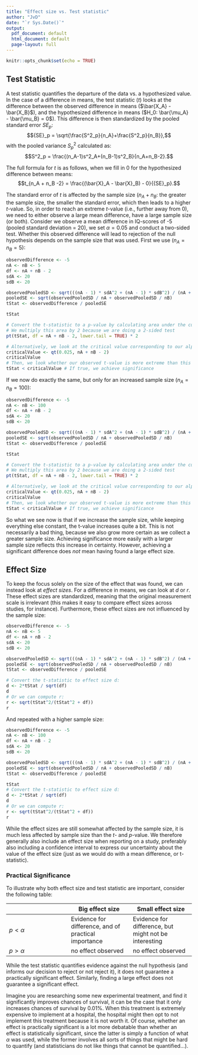 ```yaml
---
title: "Effect size vs. Test statistic"
author: "JvD"
date: "`r Sys.Date()`"
output:
  pdf_document: default
  html_document: default
  page-layout: full
---
```


```r
knitr::opts_chunk$set(echo = TRUE)
```

## Test Statistic

A test statistic quantifies the departure of the data vs. a hypothesized value. In the case of a difference in means, the test statistic ($t$) looks at the difference between the observed difference in means  ($\bar{X_A} - \bar{X_B}$), and the hypothesized difference in means  ($H_0: \bar{\mu_A} - \bar{\mu_B} = 0$). This difference is then standardized by the pooled standard error ${SE}_p$:
$${SE}_p = \sqrt{\frac{S^2_p}{n_A}+\frac{S^2_p}{n_B}},$$
with the pooled variance $S^2_p$ calculated as:
$$S^2_p = \frac{(n_A-1)s^2_A+(n_B-1)s^2_B}{n_A+n_B-2}.$$

The full formula for $t$ is as follows, when we fill in 0 for the hypothesized difference between means:
$$t_{n_A + n_B -2} = \frac{(\bar{X}_A - \bar{X}_B) - 0}{{SE}_p}.$$

The standard error of $t$ is affected by the sample size ($n_A + n_B$: the greater the sample size, the smaller the standard error, which then leads to a higher $t$-value. So, in order to reach an extreme $t$-value (i.e., further away from 0), we need to either observe a large mean difference, have a large sample size (or both). Consider we observe a mean difference in IQ-scores of -5 (pooled standard deviation = 20), we set $\alpha = 0.05$ and conduct a two-sided test. Whether this observed difference will lead to rejection of the null hypothesis depends on the sample size that was used. First we use ($n_A = n_B = 5$):


```r
observedDifference <- -5
nA <- nB <- 5
df <- nA + nB - 2
sdA <- 20
sdB <- 20

observedPooledSD <- sqrt(((nA - 1) * sdA^2 + (nA - 1) * sdB^2) / (nA + nB - 2))
pooledSE <- sqrt(observedPooledSD / nA + observedPooledSD / nB)
tStat <- observedDifference / pooledSE

tStat

# Convert the t-statistic to a p-value by calculating area under the curve of t-distribution:
# We multiply this area by 2 because we are doing a 2-sided test
pt(tStat, df = nA + nB - 2, lower.tail = TRUE) * 2

# Alternatively, we look at the critical value corresponding to our alpha (0.05)
criticalValue <- qt(0.025, nA + nB - 2)
criticalValue
# Then, we look whether our observed t-value is more extreme than this critical value:
tStat < criticalValue # If true, we achieve significance
```

If we now do exactly the same, but only for an increased sample size ($n_A = n_B = 100$):
```r
observedDifference <- -5
nA <- nB <- 100
df <- nA + nB - 2
sdA <- 20
sdB <- 20

observedPooledSD <- sqrt(((nA - 1) * sdA^2 + (nA - 1) * sdB^2) / (nA + nB - 2))
pooledSE <- sqrt(observedPooledSD / nA + observedPooledSD / nB)
tStat <- observedDifference / pooledSE

tStat 

# Convert the t-statistic to a p-value by calculating area under the curve of t-distribution:
# We multiply this area by 2 because we are doing a 2-sided test
pt(tStat, df = nA + nB - 2, lower.tail = TRUE) * 2

# Alternatively, we look at the critical value corresponding to our alpha (0.05)
criticalValue <- qt(0.025, nA + nB - 2)
criticalValue
# Then, we look whether our observed t-value is more extreme than this critical value:
tStat < criticalValue # If true, we achieve significance
```


So what we see now is that if we increase the sample size, while keeping everything else constant, the t-value increases quite a bit. This is not necessarily a bad thing, because we also grow more certain as we collect a greater sample size. Achieving significance more easily with a larger sample size reflects this increase in certainty. However, achieving a significant difference does *not* mean having found a large effect size. 

## Effect Size

To keep the focus solely on the size of the effect that was found, we can instead look at *effect sizes*. For a difference in means, we can look at $d$ or $r$. These effect sizes are standardized, meaning that the original measurement scale is irrelevant (this makes it easy to compare effect sizes across studies, for instance). Furthermore, these effect sizes are not influenced by the sample size:
```r
observedDifference <- -5
nA <- nB <- 5
df <- nA + nB - 2
sdA <- 20
sdB <- 20

observedPooledSD <- sqrt(((nA - 1) * sdA^2 + (nA - 1) * sdB^2) / (nA + nB - 2))
pooledSE <- sqrt(observedPooledSD / nA + observedPooledSD / nB)
tStat <- observedDifference / pooledSE

# Convert the t-statistic to effect size d:
d <- 2*tStat / sqrt(df) 
d  
# Or we can compute r:
r <- sqrt(tStat^2/(tStat^2 + df))
r
```

And repeated with a higher sample size:
```r
observedDifference <- -5
nA <- nB <- 100
df <- nA + nB - 2
sdA <- 20
sdB <- 20

observedPooledSD <- sqrt(((nA - 1) * sdA^2 + (nA - 1) * sdB^2) / (nA + nB - 2))
pooledSE <- sqrt(observedPooledSD / nA + observedPooledSD / nB)
tStat <- observedDifference / pooledSE

tStat
# Convert the t-statistic to effect size d:
d <- 2*tStat / sqrt(df) 
d  
# Or we can compute r:
r <- sqrt(tStat^2/(tStat^2 + df))
r
```

While the effect sizes are still somewhat affected by the sample size, it is much less affected by sample size than the $t$- and $p$-value. We therefore generally also include an effect size when reporting on a study, preferably also including a confidence interval to express our uncertainty about the value of the effect size (just as we would do with a mean difference, or t-statistic). 

\newpage
### Practical Significance
To illustrate why both effect size and test statistic are important, consider the following table:

| | Big effect size | Small effect size |
| ----------- | ----------- | ----------- |
| $p < \alpha$    | Evidence for difference, and of practical importance  | Evidence for difference, but might not be interesting |
| $p > \alpha$   | no effect observed        | no effect observed |
 	 	
While the test statistic quantifies evidence against the null hypothesis (and informs our decision to reject or not reject it), it does not guarantee a practically significant effect. Similarly, finding a large effect does not guarantee a significant effect. 

Imagine you are researching some new experimental treatment, and find it significantly improves chances of survival, it can be the case that it only increases chances of survival by 0.01%. When this treatment is extremely expensive to implement at a hospital, the hospital might then opt to not implement this treatment because it is not worth it. Of course, whether an effect is practically significant is a lot more debatable than whether an effect is statistically significant, since the latter is simply a function of what $\alpha$ was used, while the former involves all sorts of things that might be hard to quantify (and statisticians do not like things that cannot be quantified...). 
